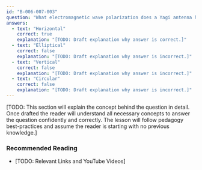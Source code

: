```yaml
---
id: "B-006-007-003"
question: "What electromagnetic wave polarization does a Yagi antenna have when its elements are parallel to the Earth's surface?"
answers:
  - text: "Horizontal"
    correct: true
    explanation: "[TODO: Draft explanation why answer is correct.]"
  - text: "Elliptical"
    correct: false
    explanation: "[TODO: Draft explanation why answer is incorrect.]"
  - text: "Vertical"
    correct: false
    explanation: "[TODO: Draft explanation why answer is incorrect.]"
  - text: "Circular"
    correct: false
    explanation: "[TODO: Draft explanation why answer is incorrect.]"
---
```


[TODO: This section will explain the concept behind the question in detail. Once drafted the reader will understand all necessary concepts to answer the question confidently and correctly. The lesson will follow pedagogy best-practices and assume the reader is starting with no previous knowledge.]

### Recommended Reading

- [TODO: Relevant Links and YouTube Videos]
